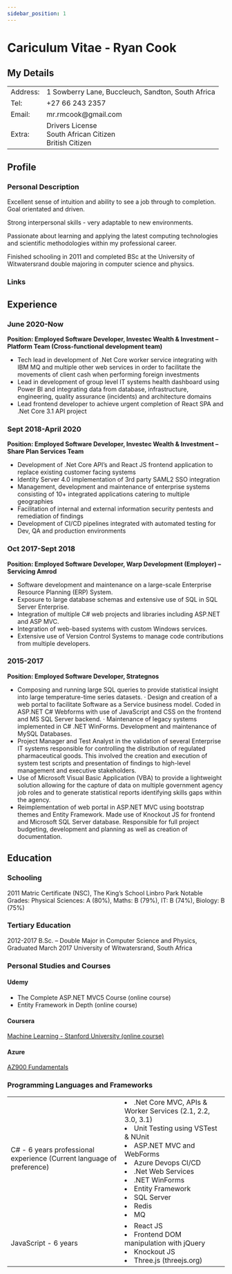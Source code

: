 ```yaml
---
sidebar_position: 1
---
```


# Cariculum Vitae - Ryan Cook

## My Details

<table>
  <tr>
    <td>Address:</td>
    <td>1 Sowberry Lane, Buccleuch, Sandton, South Africa</td>
  </tr>
  <tr>
    <td>Tel:</td>
    <td>+27 66 243 2357</td>
  </tr>
  <tr>
    <td>Email:</td>
    <td>mr.rmcook@gmail.com</td>
  </tr>
  <tr>
    <td>Extra:</td>
    <td>
      Drivers License
      <br />
      South African Citizen
      <br />
      British Citizen
    </td>
  </tr>
</table>

## Profile

### Personal Description

Excellent sense of intuition and ability to see a job through to completion.
Goal orientated and driven.

Strong interpersonal skills - very adaptable to new environments.

Passionate about learning and applying the latest computing technologies and scientific
methodologies within my professional career.

Finished schooling in 2011 and completed BSc at the University of Witwatersrand
double majoring in computer science and physics.

### Links

## Experience

### June 2020-Now

**Position: Employed Software Developer, Investec Wealth & Investment – Platform Team (Cross-functional development team)**

<ul>
  <li>
    Tech lead in development of .Net Core worker service integrating with IBM MQ
    and multiple other web services in order to facilitate the movements of
    client cash when performing foreign investments
  </li>
  <li>
    Lead in development of group level IT systems health dashboard using Power
    BI and integrating data from database, infrastructure, engineering, quality
    assurance (incidents) and architecture domains
  </li>
  <li>
    Lead frontend developer to achieve urgent completion of React SPA and .Net
    Core 3.1 API project
  </li>
</ul>

### Sept 2018-April 2020

**Position: Employed Software Developer, Investec Wealth & Investment – Share Plan Services Team**

<ul>
  <li>
    Development of .Net Core API’s and React JS frontend application to replace
    existing customer facing systems
  </li>
  <li>Identity Server 4.0 implementation of 3rd party SAML2 SSO integration</li>
  <li>
    Management, development and maintenance of enterprise systems consisting of
    10+ integrated applications catering to multiple geographies
  </li>
  <li>
    Facilitation of internal and external information security pentests and
    remediation of findings
  </li>
  <li>
    Development of CI/CD pipelines integrated with automated testing for Dev, QA
    and production environments
  </li>
</ul>

### Oct 2017-Sept 2018

**Position: Employed Software Developer, Warp Development (Employer) – Servicing Amrod**

<ul>
  <li>
    Software development and maintenance on a large-scale Enterprise Resource
    Planning (ERP) System.
  </li>
  <li>
    Exposure to large database schemas and extensive use of SQL in SQL Server
    Enterprise.
  </li>
  <li>
    Integration of multiple C# web projects and libraries including ASP.NET and
    ASP MVC.
  </li>
  <li>Integration of web-based systems with custom Windows services.</li>
  <li>
    Extensive use of Version Control Systems to manage code contributions from
    multiple developers.
  </li>
</ul>

### 2015-2017

**Position: Employed Software Developer, Strategnos**

<ul>
  <li>
    Composing and running large SQL queries to provide statistical insight into
    large temperature-time series datasets. · Design and creation of a web
    portal to facilitate Software as a Service business model. Coded in ASP.NET
    C# Webforms with use of JavaScript and CSS on the frontend and MS SQL Server
    backend. · Maintenance of legacy systems implemented in C# .NET WinForms.
    Development and maintenance of MySQL Databases.
  </li>
  <li>
    Project Manager and Test Analyst in the validation of several Enterprise IT
    systems responsible for controlling the distribution of regulated
    pharmaceutical goods. This involved the creation and execution of system
    test scripts and presentation of findings to high-level management and
    executive stakeholders.
  </li>
  <li>
    Use of Microsoft Visual Basic Application (VBA) to provide a lightweight
    solution allowing for the capture of data on multiple government agency job
    roles and to generate statistical reports identifying skills gaps within the
    agency.
  </li>
  <li>
    Reimplementation of web portal in ASP.NET MVC using bootstrap themes and
    Entity Framework. Made use of Knockout JS for frontend and Microsoft SQL
    Server database. Responsible for full project budgeting, development and
    planning as well as creation of documentation.
  </li>
</ul>

## Education

### Schooling

2011 Matric Certificate (NSC), The King’s School Linbro Park
Notable Grades: Physical Sciences: A (80%), Maths: B (79%), IT: B (74%), Biology: B (75%)

### Tertiary Education

2012-2017 B.Sc. – Double Major in Computer Science and Physics, Graduated March 2017
University of Witwatersrand, South Africa

### Personal Studies and Courses

#### Udemy

<ul>
  <li>The Complete ASP.NET MVC5 Course (online course)</li>
  <li>Entity Framework in Depth (online course)</li>
</ul>

#### Coursera

[Machine Learning - Stanford University (online course)](https://www.coursera.org/account/accomplishments/verify/SJEQZDUTYDXJ)

#### Azure

[AZ900 Fundamentals](https://www.credly.com/badges/772bfd3e-0157-493b-b702-a51a510cdbaa?source=linked_in_profile)

### Programming Languages and Frameworks

<table>
  <tr>
    <td>
      C# - 6 years professional experience (Current language of preference)
    </td>
    <td>
      <li>.Net Core MVC, APIs & Worker Services (2.1, 2.2, 3.0, 3.1)</li>
      <li>Unit Testing using VSTest & NUnit</li>
      <li>ASP.NET MVC and WebForms</li>
      <li>Azure Devops CI/CD</li>
      <li>.Net Web Services</li>
      <li>.NET WinForms</li>
      <li>Entity Framework</li>
      <li>SQL Server</li>
      <li>Redis</li>
      <li>MQ</li>
    </td>
  </tr>
  <tr>
    <td>JavaScript - 6 years</td>
    <td>
      <li>React JS</li>
      <li>Frontend DOM manipulation with jQuery</li>
      <li>Knockout JS</li>
      <li>Three.js (threejs.org)</li>
    </td>
  </tr>
</table>
